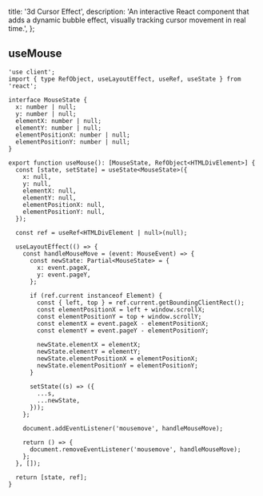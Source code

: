   title: '3d Cursor Effect',
  description:
    'An interactive React component that adds a dynamic bubble effect, visually tracking cursor movement in real time.',
};

<ComponentCodePreview name='3d-cursor' />

## useMouse

```tsx
'use client';
import { type RefObject, useLayoutEffect, useRef, useState } from 'react';

interface MouseState {
  x: number | null;
  y: number | null;
  elementX: number | null;
  elementY: number | null;
  elementPositionX: number | null;
  elementPositionY: number | null;
}

export function useMouse(): [MouseState, RefObject<HTMLDivElement>] {
  const [state, setState] = useState<MouseState>({
    x: null,
    y: null,
    elementX: null,
    elementY: null,
    elementPositionX: null,
    elementPositionY: null,
  });

  const ref = useRef<HTMLDivElement | null>(null);

  useLayoutEffect(() => {
    const handleMouseMove = (event: MouseEvent) => {
      const newState: Partial<MouseState> = {
        x: event.pageX,
        y: event.pageY,
      };

      if (ref.current instanceof Element) {
        const { left, top } = ref.current.getBoundingClientRect();
        const elementPositionX = left + window.scrollX;
        const elementPositionY = top + window.scrollY;
        const elementX = event.pageX - elementPositionX;
        const elementY = event.pageY - elementPositionY;

        newState.elementX = elementX;
        newState.elementY = elementY;
        newState.elementPositionX = elementPositionX;
        newState.elementPositionY = elementPositionY;
      }

      setState((s) => ({
        ...s,
        ...newState,
      }));
    };

    document.addEventListener('mousemove', handleMouseMove);

    return () => {
      document.removeEventListener('mousemove', handleMouseMove);
    };
  }, []);

  return [state, ref];
}
```
